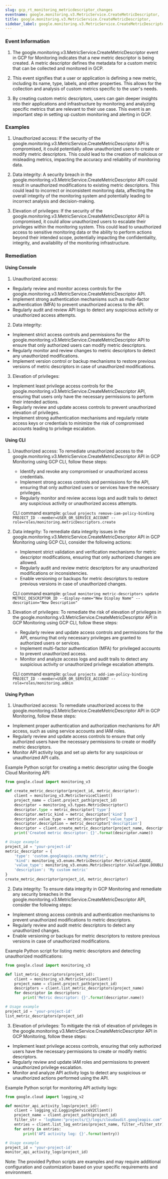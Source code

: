 ```yaml
--- 
slug: gcp_rt_monitoring_metricdescriptor_changes
eventname: google.monitoring.v3.MetricService.CreateMetricDescriptor,
title: google.monitoring.v3.MetricService.CreateMetricDescriptor,
sidebar_label: google.monitoring.v3.MetricService.CreateMetricDescriptor,
---
```

                       
### Event Information

1. The google.monitoring.v3.MetricService.CreateMetricDescriptor event in GCP for Monitoring indicates that a new metric descriptor is being created. A metric descriptor defines the metadata for a custom metric that can be collected and monitored in GCP.

2. This event signifies that a user or application is defining a new metric, including its name, type, labels, and other properties. This allows for the collection and analysis of custom metrics specific to the user's needs.

3. By creating custom metric descriptors, users can gain deeper insights into their applications and infrastructure by monitoring and analyzing specific metrics that are relevant to their use case. This event is an important step in setting up custom monitoring and alerting in GCP.


### Examples

1. Unauthorized access: If the security of the google.monitoring.v3.MetricService.CreateMetricDescriptor API is compromised, it could potentially allow unauthorized users to create or modify metric descriptors. This could lead to the creation of malicious or misleading metrics, impacting the accuracy and reliability of monitoring data.

2. Data integrity: A security breach in the google.monitoring.v3.MetricService.CreateMetricDescriptor API could result in unauthorized modifications to existing metric descriptors. This could lead to incorrect or inconsistent monitoring data, affecting the overall integrity of the monitoring system and potentially leading to incorrect analysis and decision-making.

3. Elevation of privileges: If the security of the google.monitoring.v3.MetricService.CreateMetricDescriptor API is compromised, it could allow unauthorized users to escalate their privileges within the monitoring system. This could lead to unauthorized access to sensitive monitoring data or the ability to perform actions beyond their intended scope, potentially impacting the confidentiality, integrity, and availability of the monitoring infrastructure.

### Remediation

#### Using Console

1. Unauthorized access:
- Regularly review and monitor access controls for the google.monitoring.v3.MetricService.CreateMetricDescriptor API.
- Implement strong authentication mechanisms such as multi-factor authentication (MFA) to prevent unauthorized access to the API.
- Regularly audit and review API logs to detect any suspicious activity or unauthorized access attempts.

2. Data integrity:
- Implement strict access controls and permissions for the google.monitoring.v3.MetricService.CreateMetricDescriptor API to ensure that only authorized users can modify metric descriptors.
- Regularly monitor and review changes to metric descriptors to detect any unauthorized modifications.
- Implement version control or backup mechanisms to restore previous versions of metric descriptors in case of unauthorized modifications.

3. Elevation of privileges:
- Implement least privilege access controls for the google.monitoring.v3.MetricService.CreateMetricDescriptor API, ensuring that users only have the necessary permissions to perform their intended actions.
- Regularly review and update access controls to prevent unauthorized elevation of privileges.
- Implement strong authentication mechanisms and regularly rotate access keys or credentials to minimize the risk of compromised accounts leading to privilege escalation.

#### Using CLI

1. Unauthorized access: To remediate unauthorized access to the google.monitoring.v3.MetricService.CreateMetricDescriptor API in GCP Monitoring using GCP CLI, follow these steps:
   - Identify and revoke any compromised or unauthorized access credentials.
   - Implement strong access controls and permissions for the API, ensuring that only authorized users or services have the necessary privileges.
   - Regularly monitor and review access logs and audit trails to detect any suspicious activity or unauthorized access attempts.

   CLI command example: `gcloud projects remove-iam-policy-binding PROJECT_ID --member=USER_OR_SERVICE_ACCOUNT --role=roles/monitoring.metricDescriptors.create`

2. Data integrity: To remediate data integrity issues in the google.monitoring.v3.MetricService.CreateMetricDescriptor API in GCP Monitoring using GCP CLI, consider the following actions:
   - Implement strict validation and verification mechanisms for metric descriptor modifications, ensuring that only authorized changes are allowed.
   - Regularly audit and review metric descriptors for any unauthorized modifications or inconsistencies.
   - Enable versioning or backups for metric descriptors to restore previous versions in case of unauthorized changes.

   CLI command example: `gcloud monitoring metric-descriptors update METRIC_DESCRIPTOR_ID --display-name="New Display Name" --description="New Description"`

3. Elevation of privileges: To remediate the risk of elevation of privileges in the google.monitoring.v3.MetricService.CreateMetricDescriptor API in GCP Monitoring using GCP CLI, follow these steps:
   - Regularly review and update access controls and permissions for the API, ensuring that only necessary privileges are granted to authorized users or services.
   - Implement multi-factor authentication (MFA) for privileged accounts to prevent unauthorized access.
   - Monitor and analyze access logs and audit trails to detect any suspicious activity or unauthorized privilege escalation attempts.

   CLI command example: `gcloud projects add-iam-policy-binding PROJECT_ID --member=USER_OR_SERVICE_ACCOUNT --role=roles/monitoring.admin`

#### Using Python

1. Unauthorized access: To remediate unauthorized access to the google.monitoring.v3.MetricService.CreateMetricDescriptor API in GCP Monitoring, follow these steps:

- Implement proper authentication and authorization mechanisms for API access, such as using service accounts and IAM roles.
- Regularly review and update access controls to ensure that only authorized users have the necessary permissions to create or modify metric descriptors.
- Monitor API activity logs and set up alerts for any suspicious or unauthorized API calls.

Example Python script for creating a metric descriptor using the Google Cloud Monitoring API:

```python
from google.cloud import monitoring_v3

def create_metric_descriptor(project_id, metric_descriptor):
    client = monitoring_v3.MetricServiceClient()
    project_name = client.project_path(project_id)
    descriptor = monitoring_v3.types.MetricDescriptor()
    descriptor.type = metric_descriptor['type']
    descriptor.metric_kind = metric_descriptor['kind']
    descriptor.value_type = metric_descriptor['value_type']
    descriptor.description = metric_descriptor['description']
    descriptor = client.create_metric_descriptor(project_name, descriptor)
    print('Created metric descriptor: {}'.format(descriptor.name))

# Usage example
project_id = 'your-project-id'
metric_descriptor = {
    'type': 'custom.googleapis.com/my_metric',
    'kind': monitoring_v3.enums.MetricDescriptor.MetricKind.GAUGE,
    'value_type': monitoring_v3.enums.MetricDescriptor.ValueType.DOUBLE,
    'description': 'My custom metric'
}
create_metric_descriptor(project_id, metric_descriptor)
```

2. Data integrity: To ensure data integrity in GCP Monitoring and remediate any security breaches in the google.monitoring.v3.MetricService.CreateMetricDescriptor API, consider the following steps:

- Implement strong access controls and authentication mechanisms to prevent unauthorized modifications to metric descriptors.
- Regularly review and audit metric descriptors to detect any unauthorized changes.
- Enable versioning or backups for metric descriptors to restore previous versions in case of unauthorized modifications.

Example Python script for listing metric descriptors and detecting unauthorized modifications:

```python
from google.cloud import monitoring_v3

def list_metric_descriptors(project_id):
    client = monitoring_v3.MetricServiceClient()
    project_name = client.project_path(project_id)
    descriptors = client.list_metric_descriptors(project_name)
    for descriptor in descriptors:
        print('Metric descriptor: {}'.format(descriptor.name))

# Usage example
project_id = 'your-project-id'
list_metric_descriptors(project_id)
```

3. Elevation of privileges: To mitigate the risk of elevation of privileges in the google.monitoring.v3.MetricService.CreateMetricDescriptor API in GCP Monitoring, follow these steps:

- Implement least privilege access controls, ensuring that only authorized users have the necessary permissions to create or modify metric descriptors.
- Regularly review and update IAM roles and permissions to prevent unauthorized privilege escalation.
- Monitor and analyze API activity logs to detect any suspicious or unauthorized actions performed using the API.

Example Python script for monitoring API activity logs:

```python
from google.cloud import logging_v2

def monitor_api_activity_logs(project_id):
    client = logging_v2.LoggingServiceV2Client()
    project_name = client.project_path(project_id)
    filter_str = 'logName:"projects/{}/logs/cloudaudit.googleapis.com"'.format(project_id)
    entries = client.list_log_entries(project_name, filter_=filter_str)
    for entry in entries:
        print('API activity log: {}'.format(entry))

# Usage example
project_id = 'your-project-id'
monitor_api_activity_logs(project_id)
```

Note: The provided Python scripts are examples and may require additional configuration and customization based on your specific requirements and environment.


 
